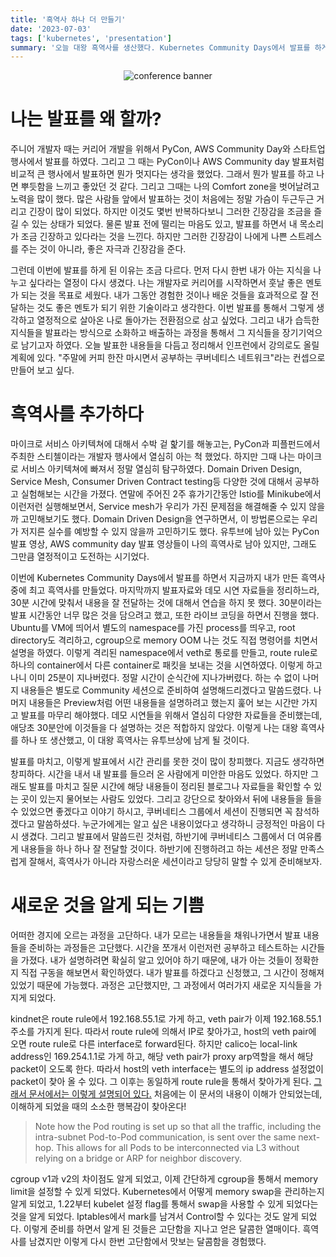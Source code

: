 ```yaml
---
title: '흑역사 하나 더 만들기'
date: '2023-07-03'
tags: ['kubernetes', 'presentation']
summary: '오늘 대왕 흑역사를 생산했다. Kubernetes Community Days에서 발표를 하게 되었는데, 30분 발표시간에 맞춰서 발표자료를 잘 준비하지 못해서 부끄러웠다. 30분에 너무 많은 내용을 담을려고 했고, 라이브코딩 형식으로 해서 시간도 많이 걸렸다. 나는 발표를 왜 할까?'
---
```


<center>
  <img src="/static/images/k8s-community-day.jpg" alt="conference banner" />
</center>

# 나는 발표를 왜 할까?

주니어 개발자 때는 커리어 개발을 위해서 PyCon, AWS Community Day와 스타트업 행사에서 발표를 하였다. 그리고 그 때는 PyCon이나 AWS Community day 발표처럼 비교적 큰 행사에서 발표하면 뭔가 멋지다는 생각을 했었다. 그래서 뭔가 발표를 하고 나면 뿌듯함을 느끼고 좋았던 것 같다. 그리고 그때는 나의 Comfort zone을 벗어날려고 노력을 많이 했다. 많은 사람들 앞에서 발표하는 것이 처음에는 정말 가슴이 두근두근 거리고 긴장이 많이 되었다. 하지만 이것도 몇번 반복하다보니 그러한 긴장감을 조금을 즐길 수 있는 상태가 되었다. 물론 발표 전에 떨리는 마음도 있고, 발표를 하면서 내 목소리가 조금 긴장하고 있다라는 것을 느낀다. 하지만 그러한 긴장감이 나에게 나쁜 스트레스를 주는 것이 아니라, 좋은 자극과 긴장감을 준다.

그런데 이번에 발표를 하게 된 이유는 조금 다르다. 먼저 다시 한번 내가 아는 지식을 나누고 싶다라는 열정이 다시 생겼다. 나는 개발자로 커리어를 시작하면서 훗날 좋은 멘토가 되는 것을 목표로 세웠다. 내가 그동안 경험한 것이나 배운 것들을 효과적으로 잘 전달하는 것도 좋은 멘토가 되기 위한 기술이라고 생각한다. 이번 발표를 통해서 그렇게 생각하고 열정적으로 살아온 나로 돌아가는 전환점으로 삼고 싶었다. 그리고 내가 습득한 지식들을 발표라는 방식으로 소화하고 배출하는 과정을 통해서 그 지식들을 장기기억으로 남기고자 하였다. 오늘 발표한 내용들을 다듬고 정리해서 인프런에서 강의로도 올릴 계획에 있다. "주말에 커피 한잔 마시면서 공부하는 쿠버네티스 네트워크"라는 컨셉으로 만들어 보고 싶다.

# 흑역사를 추가하다

마이크로 서비스 아키텍쳐에 대해서 수박 겉 핥기를 해놓고는, PyCon과 피플펀드에서 주최한 스티첼이라는 개발자 행사에서 열심히 아는 척 했었다. 하지만 그때 나는 마이크로 서비스 아키텍쳐에 빠져서 정말 열심히 탐구하였다. Domain Driven Design, Service Mesh, Consumer Driven Contract testing등 다양한 것에 대해서 공부하고 실험해보는 시간을 가졌다. 연말에 주어진 2주 휴가기간동안 Istio를 Minikube에서 이런저런 실행해보면서, Service mesh가 우리가 가진 문제점을 해결해줄 수 있지 않을까 고민해보기도 했다. Domain Driven Design을 연구하면서, 이 방법론으로는 우리가 저지른 실수를 예방할 수 있지 않을까 고민하기도 했다. 유투브에 남아 있는 PyCon 발표 영상, AWS community day 발표 영상들이 나의 흑역사로 남아 있지만, 그래도 그만큼 열정적이고 도전하는 시기었다.

이번에 Kubernetes Community Days에서 발표를 하면서 지금까지 내가 만든 흑역사 중에 최고 흑역사를 만들었다. 마지막까지 발표자료와 데모 시연 자료들을 정리하느라, 30분 시간에 맞춰서 내용을 잘 전달하는 것에 대해서 연습을 하지 못 했다. 30분이라는 발표 시간동안 너무 많은 것을 담으려고 했고, 또한 라이브 코딩을 하면서 진행을 했다. Ubuntu를 VM에 띄어서 별도의 namespace를 가진 process를 띄우고, root directory도 격리하고, cgroup으로 memory OOM 나는 것도 직접 명령어를 치면서 설명을 하였다. 이렇게 격리된 namespace에서 veth로 통로를 만들고, route rule로 하나의 container에서 다른 container로 패킷을 보내는 것을 시연하였다. 이렇게 하고 나니 이미 25분이 지나버렸다. 정말 시간이 순식간에 지나가버렸다. 하는 수 없이 나머지 내용들은 별도로 Community 세션으로 준비하여 설명해드리겠다고 말씀드렸다. 나머지 내용들은 Preview처럼 어떤 내용들을 설명하려고 했는지 훑어 보는 시간만 가지고 발표를 마무리 해야했다. 데모 시연들을 위해서 열심히 다양한 자료들을 준비했는데, 애당초 30분안에 이것들을 다 설명하는 것은 적합하지 않았다. 이렇게 나는 대왕 흑역사를 하나 또 생산했고, 이 대왕 흑역사는 유투브상에 남게 될 것이다.

발표를 마치고, 이렇게 발표에서 시간 관리를 못한 것이 많이 창피했다. 지금도 생각하면 창피하다. 시간을 내서 내 발표를 들으러 온 사람에게 미안한 마음도 있었다. 하지만 그래도 발표를 마치고 질문 시간에 해당 내용들이 정리된 블로그나 자료들을 확인할 수 있는 곳이 있는지 물어보는 사람도 있었다. 그리고 강단으로 찾아와서 뒤에 내용들을 들을 수 있었으면 좋겠다고 이야기 하시고, 쿠버네티스 그룹에서 세션이 진행되면 꼭 참석하겠다고 말씀하셨다. 누군가에게는 알고 싶은 내용이었다고 생각하니 긍정적인 마음이 다시 생겼다. 그리고 발표에서 말씀드린 것처럼, 하반기에 쿠버네티스 그룹에서 더 여유롭게 내용들을 하나 하나 잘 전달할 것이다. 하반기에 진행하려고 하는 세션은 정말 만족스럽게 잘해서, 흑역사가 아니라 자랑스러운 세션이라고 당당히 말할 수 있게 준비해보자.

# 새로운 것을 알게 되는 기쁨

어떠한 경지에 오르는 과정을 고단하다. 내가 모르는 내용들을 채워나가면서 발표 내용들을 준비하는 과정들은 고단했다. 시간을 쪼개서 이런저런 공부하고 테스트하는 시간들을 가졌다. 내가 설명하려면 확실히 알고 있어야 하기 때문에, 내가 아는 것들이 정확한지 직접 구동을 해보면서 확인하였다. 내가 발표를 하겠다고 신청했고, 그 시간이 정해져 있었기 때문에 가능했다. 과정은 고단했지만, 그 과정에서 여러가지 새로운 지식들을 가지게 되었다.

kindnet은 route rule에서 192.168.55.1로 가게 하고, veth pair가 이제 192.168.55.1 주소를 가지게 된다. 따라서 route rule에 의해서 IP로 찾아가고, host의 veth pair에 오면 route rule로 다른 interface로 forward된다. 하지만 calico는 local-link address인 169.254.1.1로 가게 하고, 해당 veth pair가 proxy arp역할을 해서 해당 packet이 오도록 한다. 따라서 host의 veth interface는 별도의 ip address 설정없이 packet이 찾아 올 수 있다. 그 이후는 동일하게 route rule을 통해서 찾아가게 된다. [그래서 문서에서는 이렇게 설명되어 있다.](https://www.tkng.io/cni/kindnet/) 처음에는 이 문서의 내용이 이해가 안되었는데, 이해하게 되었을 때의 소소한 행복감이 찾아온다!

> Note how the Pod routing is set up so that all the traffic, including the intra-subnet Pod-to-Pod communication, is sent over the same next-hop. This allows for all Pods to be interconnected via L3 without relying on a bridge or ARP for neighbor discovery.

cgroup v1과 v2의 차이점도 알게 되었고, 이제 간단하게 cgroup을 통해서 memory limit을 설정할 수 있게 되었다. Kubernetes에서 어떻게 memory swap을 관리하는지 알게 되었고, 1.22부터 kubelet 설정 flag를 통해서 swap을 사용할 수 있게 되었다는 것을 알게 되었다. Iptables에서 mark를 남겨서 Control할 수 있다는 것도 알게 되었다. 이렇게 준비를 하면서 알게 된 것들은 고단함을 지나고 얻은 달콤한 열매이다. 흑역사를 남겼지만 이렇게 다시 한번 고단함에서 맛보는 달콤함을 경험했다.
